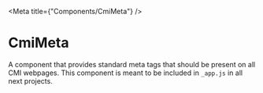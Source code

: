 
<Meta title={"Components/CmiMeta"} />

# CmiMeta

A component that provides standard meta tags that should be present on all CMI webpages. This component is meant to be included in `_app.js` in all next projects.

<Preview>
  <Story name="Default">
    <Head>
      <CmiMeta />
      <title>(Page Title) - City Mechanical, Inc.</title>
    </Head>
  </Story>
</Preview>
